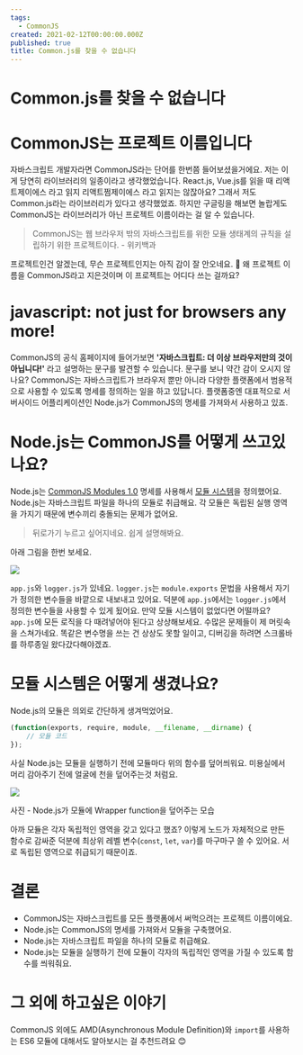 ```yaml
---
tags:
  - CommonJS
created: 2021-02-12T00:00:00.000Z
published: true
title: Common.js를 찾을 수 없습니다
---
```



# Common.js를 찾을 수 없습니다

<ArticleInfo />

# CommonJS는 프로젝트 이름입니다
자바스크립트 개발자라면 CommonJS라는 단어를 한번쯤 들어보셨을거에요.
저는 이게 당연히 라이브러리의 일종이라고 생각했었습니다.
React.js, Vue.js를 읽을 때 리액트제이에스 라고 읽지 리액트쩜제이에스 라고 읽지는 않잖아요? 그래서 저도 Common.js라는 라이브러리가 있다고 생각했었죠.
하지만 구글링을 해보면 놀랍게도 CommonJS는 라이브러리가 아닌 프로젝트 이름이라는 걸 알 수 있습니다.

> CommonJS는 웹 브라우저 밖의 자바스크립트를 위한 모듈 생태계의 규칙을 설립하기 위한 프로젝트이다. - 위키백과

프로젝트인건 알겠는데, 무슨 프로젝트인지는 아직 감이 잘 안오네요. 🤔
왜 프로젝트 이름을 CommonJS라고 지은것이며 이 프로젝트는 어디다 쓰는 걸까요?

# javascript: not just for browsers any more!
CommonJS의 공식 홈페이지에 들어가보면 __'자바스크립트: 더 이상 브라우저만의 것이 아닙니다!'__ 라고 설명하는 문구를 발견할 수 있습니다. 문구를 보니 약간 감이 오시지 않나요?
CommonJS는 자바스크립트가 브라우저 뿐만 아니라 다양한 플랫폼에서 범용적으로 사용할 수 있도록 명세를 정의하는 일을 하고 있답니다. 플랫폼중엔 대표적으로 서버사이드 어플리케이션인 Node.js가 CommonJS의 명세를 가져와서 사용하고 있죠.

# Node.js는 CommonJS를 어떻게 쓰고있나요? 
Node.js는 [CommonJS Modules 1.0](http://www.commonjs.org/specs/modules/1.0/ "Modules 1.0") 명세를 사용해서 [모듈 시스템](https://nodejs.org/docs/latest/api/modules.html#modules_modules_commonjs_modules "CommonJS modules")을 정의했어요.
Node.js는 자바스크립트 파일을 하나의 모듈로 취급해요. 각 모듈은 독립된 실행 영역을 가지기 때문에 변수끼리 충돌되는 문제가 없어요.

> 뒤로가기 누르고 싶어지네요. 쉽게 설명해봐요.

아래 그림을 한번 보세요.

![](https://i.imgur.com/cbR2AHt.png)


`app.js`와 `logger.js`가 있네요. `logger.js`는 `module.exports` 문법을 사용해서 자기가 정의한 변수들을 바깥으로 내보내고 있어요. 덕분에 `app.js`에서는 `logger.js`에서 정의한 변수들을 사용할 수 있게 됬어요.
만약 모듈 시스템이 없었다면 어떨까요? `app.js`에 모든 로직을 다 때려넣어야 된다고 상상해보세요. 수많은 문제들이 제 머릿속을 스쳐가네요. 똑같은 변수명을 쓰는 건 상상도 못할 일이고, 디버깅을 하려면 스크롤바를 하루종일 왔다갔다해야겠죠.

# 모듈 시스템은 어떻게 생겼나요?
Node.js의 모듈은 의외로 간단하게 생겨먹었어요.

```js
(function(exports, require, module, __filename, __dirname) {
    // 모듈 코드
});
```

사실 Node.js는 모듈을 실행하기 전에 모듈마다 위의 함수를 덮어씌워요. 미용실에서 머리 감아주기 전에 얼굴에 천을 덮어주는것 처럼요.

![](https://i.imgur.com/PHBCQpW.png)

 사진 - Node.js가 모듈에 Wrapper function을 덮어주는 모습

아까 모듈은 각자 독립적인 영역을 갖고 있다고 했죠? 이렇게 노드가 자체적으로 만든 함수로 감싸준 덕분에 최상위 레벨 변수(`const`, `let`, `var`)를 마구마구 쓸 수 있어요. 서로 독립된 영역으로 취급되기 때문이죠.

# 결론
- CommonJS는 자바스크립트를 모든 플랫폼에서 써먹으려는 프로젝트 이름이에요.
- Node.js는 CommonJS의 명세를 가져와서 모듈을 구축했어요.
- Node.js는 자바스크립트 파일을 하나의 모듈로 취급해요.
- Node.js는 모듈을 실행하기 전에 모듈이 각자의 독립적인 영역을 가질 수 있도록 함수를 씌워줘요.

# 그 외에 하고싶은 이야기
CommonJS 외에도 AMD(Asynchronous Module Definition)와 `import`를 사용하는 ES6 모듈에 대해서도 알아보시는 걸 추천드려요 😊